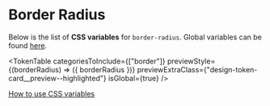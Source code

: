 
<Meta title="Design Tokens/Border Radius" />

# Border Radius

Below is the list of **CSS variables** for `border-radius`.
Global variables can be found [here](?path=/docs/design-tokens-global--docs#spacing).

<TokenTable
  categoriesToInclude={["border"]}
  previewStyle={(borderRadius) => ({ borderRadius })}
  previewExtraClass={"design-token-card__preview--highlighted"}
  isGlobal={true}
/>

[How to use CSS variables](?path=/docs/design-tokens-global--docs#how-to-use-css-variables)